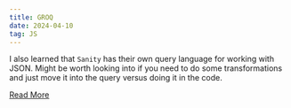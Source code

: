 ```yaml
---
title: GROQ
date: 2024-04-10
tag: JS
---
```


I also learned that `Sanity` has their own query language for working with JSON.
Might be worth looking into if you need to do some transformations and just move
it into the query versus doing it in the code.

[Read More](https://www.npmjs.com/package/groq)

